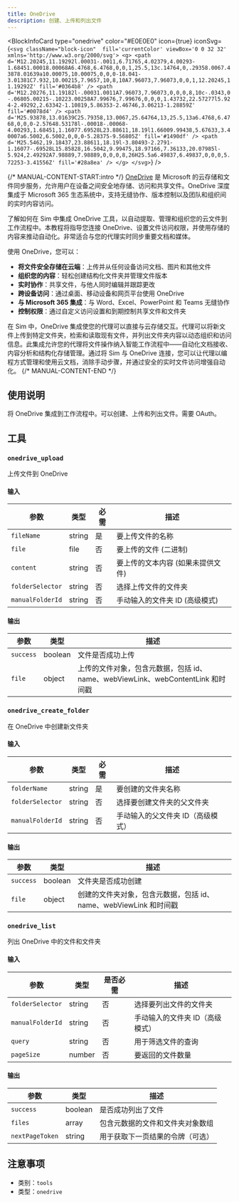 ```yaml
---
title: OneDrive
description: 创建、上传和列出文件
---
```



<BlockInfoCard 
  type="onedrive"
  color="#E0E0E0"
  icon={true}
  iconSvg={`<svg className="block-icon"  fill='currentColor' viewBox='0 0 32 32' xmlns='http://www.w3.org/2000/svg'>
      <g>
        <path
          d='M12.20245,11.19292l.00031-.0011,6.71765,4.02379,4.00293-1.68451.00018.00068A6.4768,6.4768,0,0,1,25.5,13c.14764,0,.29358.0067.43878.01639a10.00075,10.00075,0,0,0-18.041-3.01381C7.932,10.00215,7.9657,10,8,10A7.96073,7.96073,0,0,1,12.20245,11.19292Z'
          fill='#0364b8'
        />
        <path
          d='M12.20276,11.19182l-.00031.0011A7.96073,7.96073,0,0,0,8,10c-.0343,0-.06805.00215-.10223.00258A7.99676,7.99676,0,0,0,1.43732,22.57277l5.924-2.49292,2.63342-1.10819,5.86353-2.46746,3.06213-1.28859Z'
          fill='#0078d4'
        />
        <path
          d='M25.93878,13.01639C25.79358,13.0067,25.64764,13,25.5,13a6.4768,6.4768,0,0,0-2.57648.53178l-.00018-.00068-4.00293,1.68451,1.16077.69528L23.88611,18.19l1.66009.99438,5.67633,3.40007a6.5002,6.5002,0,0,0-5.28375-9.56805Z'
          fill='#1490df'
        />
        <path
          d='M25.5462,19.18437,23.88611,18.19l-3.80493-2.2791-1.16077-.69528L15.85828,16.5042,9.99475,18.97166,7.36133,20.07985l-5.924,2.49292A7.98889,7.98889,0,0,0,8,26H25.5a6.49837,6.49837,0,0,0,5.72253-3.41556Z'
          fill='#28a8ea'
        />
      </g>
    </svg>`}
/>

{/* MANUAL-CONTENT-START:intro */}
[OneDrive](https://onedrive.live.com) 是 Microsoft 的云存储和文件同步服务，允许用户在设备之间安全地存储、访问和共享文件。OneDrive 深度集成于 Microsoft 365 生态系统中，支持无缝协作、版本控制以及团队和组织间的实时内容访问。

了解如何在 Sim 中集成 OneDrive 工具，以自动提取、管理和组织您的云文件到工作流程中。本教程将指导您连接 OneDrive、设置文件访问权限，并使用存储的内容来推动自动化。非常适合与您的代理实时同步重要文档和媒体。

使用 OneDrive，您可以：

- **将文件安全存储在云端**：上传并从任何设备访问文档、图片和其他文件
- **组织您的内容**：轻松创建结构化文件夹并管理文件版本
- **实时协作**：共享文件，与他人同时编辑并跟踪更改
- **跨设备访问**：通过桌面、移动设备和网页平台使用 OneDrive
- **与 Microsoft 365 集成**：与 Word、Excel、PowerPoint 和 Teams 无缝协作
- **控制权限**：通过自定义访问设置和到期控制共享文件和文件夹

在 Sim 中，OneDrive 集成使您的代理可以直接与云存储交互。代理可以将新文件上传到特定文件夹，检索和读取现有文件，并列出文件夹内容以动态组织和访问信息。此集成允许您的代理将文件操作纳入智能工作流程中——自动化文档接收、内容分析和结构化存储管理。通过将 Sim 与 OneDrive 连接，您可以让代理以编程方式管理和使用云文档，消除手动步骤，并通过安全的实时文件访问增强自动化。
{/* MANUAL-CONTENT-END */}

## 使用说明

将 OneDrive 集成到工作流程中。可以创建、上传和列出文件。需要 OAuth。

## 工具

### `onedrive_upload`

上传文件到 OneDrive

#### 输入

| 参数 | 类型 | 必需 | 描述 |
| --------- | ---- | -------- | ----------- |
| `fileName` | string | 是 | 要上传文件的名称 |
| `file` | file | 否 | 要上传的文件 \(二进制\) |
| `content` | string | 否 | 要上传的文本内容 \(如果未提供文件\) |
| `folderSelector` | string | 否 | 选择上传文件的文件夹 |
| `manualFolderId` | string | 否 | 手动输入的文件夹 ID \(高级模式\) |

#### 输出

| 参数 | 类型 | 描述 |
| --------- | ---- | ----------- |
| `success` | boolean | 文件是否成功上传 |
| `file` | object | 上传的文件对象，包含元数据，包括 id、name、webViewLink、webContentLink 和时间戳 |

### `onedrive_create_folder`

在 OneDrive 中创建新文件夹

#### 输入

| 参数 | 类型 | 必需 | 描述 |
| --------- | ---- | -------- | ----------- |
| `folderName` | string | 是 | 要创建的文件夹名称 |
| `folderSelector` | string | 否 | 选择要创建文件夹的父文件夹 |
| `manualFolderId` | string | 否 | 手动输入的父文件夹 ID（高级模式） |

#### 输出

| 参数 | 类型 | 描述 |
| --------- | ---- | ----------- |
| `success` | boolean | 文件夹是否成功创建 |
| `file` | object | 创建的文件夹对象，包含元数据，包括 id、name、webViewLink 和时间戳 |

### `onedrive_list`

列出 OneDrive 中的文件和文件夹

#### 输入

| 参数 | 类型 | 是否必需 | 描述 |
| --------- | ---- | -------- | ----------- |
| `folderSelector` | string | 否 | 选择要列出文件的文件夹 |
| `manualFolderId` | string | 否 | 手动输入的文件夹 ID（高级模式） |
| `query` | string | 否 | 用于筛选文件的查询 |
| `pageSize` | number | 否 | 要返回的文件数量 |

#### 输出

| 参数 | 类型 | 描述 |
| --------- | ---- | ----------- |
| `success` | boolean | 是否成功列出了文件 |
| `files` | array | 包含元数据的文件和文件夹对象数组 |
| `nextPageToken` | string | 用于获取下一页结果的令牌（可选） |

## 注意事项

- 类别：`tools`
- 类型：`onedrive`
